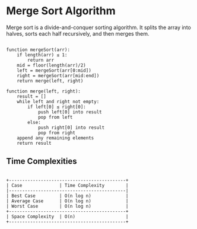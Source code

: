 # Merge Sort Algorithm

Merge sort is a divide-and-conquer sorting algorithm. It splits the array into halves, sorts each half recursively, and then merges them.

```text

function mergeSort(arr):
    if length(arr) ≤ 1:
        return arr
    mid = floor(length(arr)/2)
    left = mergeSort(arr[0:mid])
    right = mergeSort(arr[mid:end])
    return merge(left, right)

function merge(left, right):
    result = []
    while left and right not empty:
        if left[0] ≤ right[0]:
            push left[0] into result
            pop from left
        else:
            push right[0] into result
            pop from right
    append any remaining elements
    return result

```

## Time Complexities

```text

+--------------------------------------------+
| Case              | Time Complexity        |
|--------------------------------------------|
| Best Case         | O(n log n)             |
| Average Case      | O(n log n)             |
| Worst Case        | O(n log n)             |
+--------------------------------------------+
| Space Complexity  | O(n)                   |
+--------------------------------------------+
```
